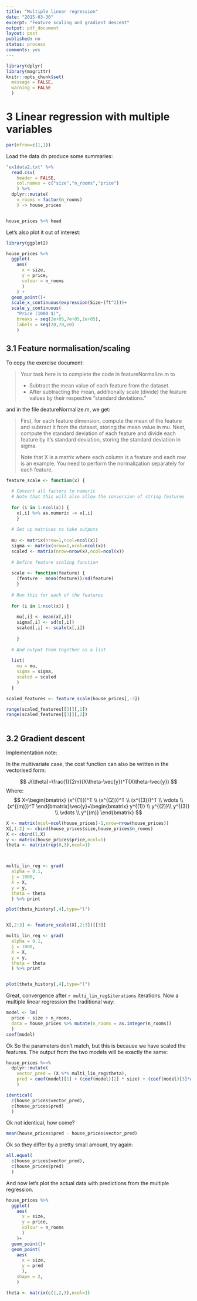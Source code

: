 ```yaml
---
title: "Multiple linear regression"
date: "2015-03-30"
excerpt: "Feature scaling and gradient descent"
output: pdf_document
layout: post
published: no
status: process
comments: yes
---
```


```r
library(dplyr)
library(magrittr)
knitr::opts_chunk$set(
  message = FALSE, 
  warning = FALSE
  )


```


# 3 Linear regression with multiple variables

```r
par(mfrow=c(1,1))
```

Load the data dn produce some summaries:

```r

"ex1data2.txt" %>% 
  read.csv(
    header = FALSE, 
    col.names = c("size","n_rooms","price")
    ) %>%
  dplyr::mutate(
    n_rooms = factor(n_rooms)
    ) -> house_prices


house_prices %>% head

```

Let's also plot it out of interest:

```r

library(ggplot2)

house_prices %>%
  ggplot(
    aes(
      x = size,
      y = price,
      colour = n_rooms
      )
    ) +
  geom_point()+
  scale_x_continuous(expression(Size~(ft^2)))+
  scale_y_continuous(
    "Price (1000 $)", 
    breaks = seq(2e+05,7e+05,1e+05), 
    labels = seq(20,70,10)
    )

```

## 3.1 Feature normalisation/scaling

To copy the exercise document:

> Your task here is to complete the code in featureNormalize.m to
>
> * Subtract the mean value of each feature from the dataset.
> * After subtracting the mean, additionally scale (divide) the feature values
> by their respective “standard deviations.”

and in the file deatureNormalize.m, we get:

> First, for each feature dimension, compute the mean
> of the feature and subtract it from the dataset,
> storing the mean value in mu. Next, compute the 
> standard deviation of each feature and divide
> each feature by it's standard deviation, storing
> the standard deviation in sigma.
> 
> Note that X is a matrix where each column is a 
> feature and each row is an example. You need 
> to perform the normalization separately for 
> each feature. 

```r

feature_scale <- function(x) {
  
  # Convert all factors to numeric
  # Note that this will also allow the conversion of string features
  
  for (i in 1:ncol(x)) {
    x[,i] %>% as.numeric -> x[,i]
    }
  
  # Set up matrices to take outputs
  
  mu <- matrix(nrow=1,ncol=ncol(x))
  sigma <- matrix(nrow=1,ncol=ncol(x))
  scaled <- matrix(nrow=nrow(x),ncol=ncol(x))
  
  # Define feature scaling function
  
  scale <- function(feature) {
    (feature - mean(feature))/sd(feature)
    }
  
  # Run this for each of the features
  
  for (i in 1:ncol(x)) {
    
    mu[,i] <- mean(x[,i])    
    sigma[,i] <- sd(x[,i])
    scaled[,i] <- scale(x[,i])
    
    }
  
  # And output them together as a list
  
  list(
    mu = mu,
    sigma = sigma,
    scaled = scaled
    )  
  }

scaled_features <- feature_scale(house_prices[,-3])

range(scaled_features[[3]][,1])
range(scaled_features[[3]][,2])
  

```


## 3.2 Gradient descent

Implementation note:

In the multivariate case, the cost function can also be written in the vectorised form:

$$
J(\theta)=\frac{1}{2m}(X\theta-\vec{y})^T(X\theta-\vec{y})
$$
Where:
$$
X=\begin{bmatrix}
(x^{(1)})^T \\
(x^{(2)})^T \\
(x^{(3)})^T \\
\vdots \\
(x^{(m)})^T 
\end{bmatrix}\vec{y}=\begin{bmatrix}
y^{(1)} \\
y^{(2)}\\
y^{(3)} \\
\vdots \\
y^{(m)} 
\end{bmatrix}
$$

```r

X <- matrix(ncol=ncol(house_prices)-1,nrow=nrow(house_prices))
X[,1:2] <- cbind(house_prices$size,house_prices$n_rooms)
X <- cbind(1,X)
y <- matrix(house_prices$price,ncol=1) 
theta <- matrix(rep(0,3),ncol=1)



multi_lin_reg <- grad(
  alpha = 0.1,
  j = 1000,
  X = X,
  y = y,
  theta = theta
  ) %>% print

plot(theta_history[,4],type="l")


X[,2:3] <- feature_scale(X[,2:3])[[3]]

multi_lin_reg <- grad(
  alpha = 0.1,
  j = 1000,
  X = X,
  y = y,
  theta = theta
  ) %>% print


plot(theta_history[,4],type="l")

```

Great, convergence after `r multi_lin_reg$iterations` iterations. Now a multiple linear regression the traditional way:

```r


model <- lm(
  price ~ size + n_rooms,
  data = house_prices %>% mutate(n_rooms = as.integer(n_rooms))
  )
coef(model)

```

Ok So the parameters don't match, but this is because we have scaled the features. The output from the two models will be exactly the same:

```r

house_prices %<>%
  dplyr::mutate(
    vector_pred = (X %*% multi_lin_reg$theta),
    pred = coef(model)[1] + (coef(model)[2] * size) + (coef(model)[3]*as.integer(n_rooms))
    )

identical(
  c(house_prices$vector_pred),
  c(house_prices$pred)
  )

```

Ok not identical, how come?

```r
mean(house_prices$pred - house_prices$vector_pred)

```

Ok so they differ by a pretty small amount, try again:

```r
all.equal(
  c(house_prices$vector_pred),
  c(house_prices$pred)
  )
```

And now let's plot the actual data with predictions from the multiple regression.

```r

house_prices %>%
  ggplot(
    aes(
      x = size,
      y = price,
      colour = n_rooms
      )
    )+
  geom_point()+
  geom_point(
    aes(
      x = size,
      y = pred
      ),
    shape = 2,
    )

theta <- matrix(c(1,2,3),ncol=1)

```


